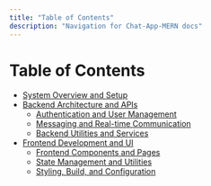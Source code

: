 ```yaml
---
title: "Table of Contents"
description: "Navigation for Chat-App-MERN docs"
---
```

# Table of Contents

<TOC />

  - [System Overview and Setup](./1_system-overview-and-setup.mdx)
  - [Backend Architecture and APIs](./2_backend-architecture-and-apis.mdx)
    - [Authentication and User Management](./2.1_authentication-and-user-management.mdx)
    - [Messaging and Real-time Communication](./2.2_messaging-and-real-time-communication.mdx)
    - [Backend Utilities and Services](./2.3_backend-utilities-and-services.mdx)
  - [Frontend Development and UI](./3_frontend-development-and-ui.mdx)
    - [Frontend Components and Pages](./3.1_frontend-components-and-pages.mdx)
    - [State Management and Utilities](./3.2_state-management-and-utilities.mdx)
    - [Styling, Build, and Configuration](./3.3_styling-build-and-configuration.mdx)